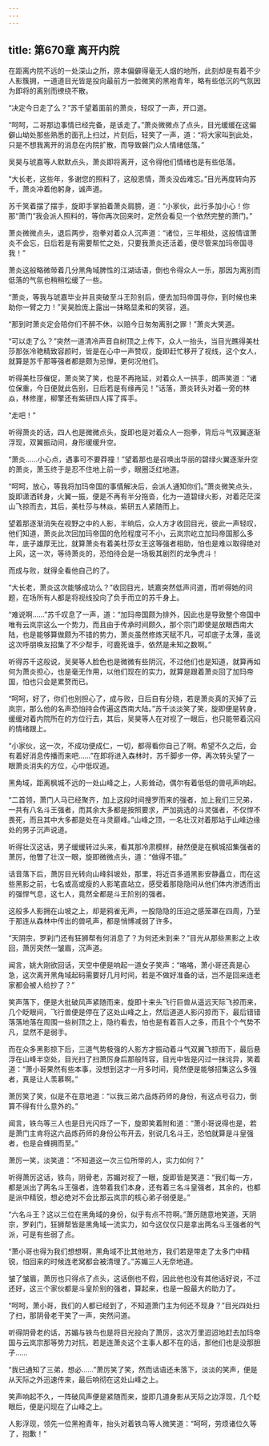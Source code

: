 ```yaml
---
---
---
```

title: 第670章 离开内院
---



在距离内院不远的一处深山之所，原本偏僻得毫无人烟的地所，此刻却是有着不少人影簇拥，一道道目光皆是投向最前方一脸微笑的黑袍青年，略有些低沉的气氛因为即将的离别而缭绕不散。

“决定今日走了么？”苏千望着面前的萧炎，轻叹了一声，开口道。

“呵呵，二哥那边事情已经完备，是该走了。”萧炎微微点了点头，目光缓缓在这偏僻山坳处那些熟悉的面孔上扫过，片刻后，轻笑了一声，道：“将大家叫到此处，只是不想我离开的消息在内院扩散，而导致磐门众人情绪低落。”

吴昊与琥嘉等人默默点头，萧炎即将离开，这令得他们情绪也是有些低落。

“大长老，这些年，多谢您的照料了，这般恩情，萧炎没齿难忘。”目光再度转向苏千，萧炎冲着他躬身，诚声道。

苏千笑着摆了摆手，旋即手掌拍着萧炎肩膀，道：“小家伙，此行多加小心！你那“萧门”我会派人照料的，等你再次回来时，定然会看见一个依然完整的萧门。”

萧炎微微点头，退后两步，抱拳对着众人沉声道：“诸位，三年相处，这般情谊萧炎不会忘，日后若是有需要帮忙之处，只要我萧炎还活着，便尽管来加玛帝国寻我！”

萧炎这般略微带着几分黑角域脾性的江湖话语，倒也令得众人一乐，那因为离别而低落的气氛也稍稍松缓了一些。

“萧炎，等我与琥嘉毕业并且突破至斗王阶别后，便去加玛帝国寻你，到时候也来助你一臂之力！”吴昊脸庞上露出一抹略显柔和的笑容，道。

“那到时萧炎定会陪你们不醉不休，以赔今日匆匆离别之罪！”萧炎大笑道。

“可以走了么？”突然一道清冷声音自树顶之上传下，众人一抬头，当目光瞧得美杜莎那张冷艳精致容颜时，皆是在心中一声赞叹，旋即赶忙移开了视线，这个女人，就算是苏千那等强者都是颇为忌惮，更何况他们。

听得美杜莎催促，萧炎笑了笑，也是不再拖延，对着众人一拱手，朗声笑道：“诸位保重，今日便就此告别，日后若是有缘再见！”话落，萧炎转头对着一旁的林焱，林修崖，柳擎还有紫研四人挥了挥手。

“走吧！”

听得萧炎的话，四人也是微微点头，旋即也是对着众人一抱拳，背后斗气双翼逐渐浮现，双翼振动间，身形缓缓升空。

“萧炎……小心点，遇事可不要莽撞！”望着那也是召唤出华丽的碧绿火翼逐渐升空的萧炎，萧玉终于是忍不住地上前一步，眼圈泛红地道。

“呵呵，放心，等我将加玛帝国的事情解决后，会派人通知你们。”萧炎微笑点头，旋即潇洒转身，火翼一振，便是不再有半分拖沓，化为一道碧绿火影，对着茫茫深山飞掠而去，其后，美杜莎与林焱，紫研五人紧随而上。

望着那逐渐消失在视野之中的人影，半晌后，众人方才收回目光，彼此一声轻叹，他们知道，萧炎此次回加玛帝国的危险程度可不小，云岚宗屹立加玛帝国那么多年，底子雄厚无比，就算萧炎有着美杜莎女王这等强者相助，怕也是难以取得绝对上风，这一次，等待萧炎的，恐怕待会是一场极其剧烈的龙争虎斗！

而成与败，就得全看他自己的了。

“大长老，萧炎这次能够成功么？”收回目光，琥嘉突然低声问道，而听得她的问题，在场所有人都是将视线投向了负手而立的苏千身上。

“难说啊……”苏千叹息了一声，道：“加玛帝国颇为排外，因此也是导致整个帝国中唯有云岚宗这么一个势力，而且由于传承时间颇久，那个宗门即使是放眼西南大陆，也是能够算做颇为不错的势力，萧炎虽然修炼天赋不凡，可却底子太薄，虽说这次呼朋唤友招集了不少帮手，可鹿死谁手，依然是未知之数啊。”

听得苏千这般说，吴昊等人脸色也是微微有些阴沉，不过他们也是知道，就算再如何为萧炎担心，也是毫无作用，以他们现在的实力，就算是跟着萧炎回了加玛帝国，怕也只会是累赘而已。

“呵呵，好了，你们也别担心了，成与败，日后自有分晓，若是萧炎真的灭掉了云岚宗，那么他的名声恐怕持会传遍这西南大陆。”苏千淡淡笑了笑，旋即便是转身，缓缓对着内院所在的方位行去，其后，吴昊等人在对视了一眼后，也只能带着沉闷的情绪跟上。

“小家伙，这一次，不成功便成仁，一切，都得看你自己了啊。希望不久之后，会有着好消息传播而来吧……”在即将进入森林时，苏千脚步一停，再次转头望了一眼萧炎消失的方位，心中低叹道。

黑角域，距离枫城不远的一处山峰之上，人影耸动，偶尔有着低低的兽吼声响起。

“二首领，萧门人马已经聚齐，加上这段时间搜罗而来的强者，加上我们三兄弟，一共有八名斗王强者，而其余大多都是按照要求，严加挑选的斗灵强者，不仅悍不畏死，而且其中大多都是处在斗灵巅峰。”山峰之顶，一名壮汉对着那站于山峰边缘处的男子沉声说道。

听得壮汉这话，男子缓缓转过头来，看其那冷肃模样，赫然便是在枫城招集强者的萧厉，他瞥了壮汉一眼，旋即微微点头，道：“做得不错。”

话音落下后，萧厉目光转向山峰斜坡处，那里，将近百多道黑影安静矗立，而在这些黑影之前，七名或高或瘦的人影笔直站立，感受着那隐隐间从他们体内渗透而出的强悍气息，这七人，竟然全都是斗王阶别的强者。

这般多人影拥在山坡之上，却是鸦雀无声，一股隐隐的压迫之感笼罩在四周，乃至于那连从森林中传出的兽吼声，都是悄博减弱了许多。

“天阴宗，罗刹门还有狂狮帮有何消息了？为何还未到来？”目光从那些黑影之上收回，萧厉突然一皱眉，沉声道。

闻言，姚大刚欲回话，天空中便是响起一道女子笑声：“咯咯，萧小哥还真是心急，这次离开黑角域起码需要好几月时间，若是不做好准备的话，岂不是回来连老家都会被人给抄了？”

笑声落下，便是大批破风声紧随而来，旋即十来头飞行巨兽从遥远天际飞掠而来，几个眨眼间，飞行兽便是停在了这处山峰之上，然后道道人影闪掠而下，最后错错落落地落在周围一些树顶之上，隐约看去，怕也是有着百人之多，而且个个气势不凡，显然不是弱手。

而在众多黑影掠下后，三道气势极强的人影方才振动着斗气双翼飞掠而下，最后悬浮在山峰半空处，目光扫了扫萧厉身后那般阵容，目光中皆是闪过一抹诧异，笑着道：“萧小哥果然有些本事，没想到这才一月多时间，竟然便是能够招集这么多强者，真是让人羡慕啊。”

萧厉笑了笑，似是不在意地道：“以我三弟六品炼药师的身份，有这点号召力，倒算不得有什么意外的。”

闻言，铁鸟等三人也是日光闪烁了一下，旋即笑着附和道：“萧小哥说得也是，若是萧门主肯将这六品炼药师的身份公布开去，别说几名斗王，恐怕就算是斗皇强者，也是会蜂拥而至。”

萧厉一笑，淡笑道：“不知道这一次三位所带的人，实力如何？”

听得萧厉这话，铁鸟，阴骨老，苏媚对视了一眼，旋即皆是笑道：“我们每一方，都是派出了两名斗王强者，连带着我们本身，还有着三名斗皇强者，其余的，也都是派中精锐，想必绝对不会比那云岚宗的核心弟子弱便是。”

“六名斗王？这以三位在黑角域的身份，似乎有点不符啊。”萧厉随意地笑道，天阴宗，罗刹门，狂狮帮皆是黑角域一流实力，如今这仅仅只是拿出两名斗王强者的气派，可是有些弱了点。

“萧小哥也得为我们想想啊，黑角域不比其他地方，我们若是带走了太多门中精锐，怕回来的时候连老窝都会被清理了。”苏媚三人无奈地道。

皱了皱眉，萧厉也只得点了点头，这话倒也不假，因此他也没有其他话好说，不过还好，这三个家伙都是斗皇阶别的强者，算起来，也是一股最大的助力了。

“呵呵，萧小哥，我们的人都已经到了，不知道萧门主为何还不现身？”目光四处扫了扫，那阴骨老干笑了一声，突然问道。

听得阴骨老的话，苏媚与铁鸟也是将目光投向了萧厉，这次万里迢迢地赶去加玛帝国与云岚宗那等势力对抗，若是连萧炎这个主事人都不在的话，那他们也是没那胆子……

“我已通知了三弟，想必……”萧厉笑了笑，然而话语还未落下，淡淡的笑声，便是从天际之外迅速传来，最后响彻在这处山峰之上。

笑声响起不久，一阵破风声便是紧随而来，旋即几道身影从天际之边浮现，几个眨眼后，便是闪现在了山峰之上。

人影浮现，领先一位黑袍青年，抬头对着铁鸟等人微笑道：“呵呵，劳烦诸位久等了，抱歉！”